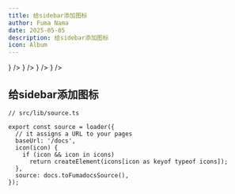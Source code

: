 ```yaml
---
title: 给sidebar添加图标
author: Fuma Nama
date: 2025-05-05
description: 给sidebar添加图标
icon: Album
---
```


<Cards>
  <Card
    title="如何创建一个博客 https://fumadocs.dev/blog/make-a-blog"
    href="https://fumadocs.dev/blog/make-a-blog"
    icon={<EclipseIcon />}
  />
  <Card
    title="Home"
    href="/"
    icon={ <HomeIcon />}
  />
  <Card
    title="Docs"
    href="/docs"
    icon={ <BookIcon />}
  />
  <Card
    title="Blog"
    href="/blog"
    icon={ <NotebookPen />}
  />
</Cards>

## 给sidebar添加图标

```
// src/lib/source.ts

export const source = loader({
  // it assigns a URL to your pages
  baseUrl: '/docs',
  icon(icon) {  
    if (icon && icon in icons)
      return createElement(icons[icon as keyof typeof icons]);
  },
  source: docs.toFumadocsSource(),
});
```
